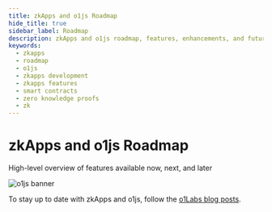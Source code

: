 ```yaml
---
title: zkApps and o1js Roadmap
hide_title: true
sidebar_label: Roadmap
description: zkApps and o1js roadmap, features, enhancements, and future development plans.
keywords:
  - zkapps
  - roadmap
  - o1js
  - zkapps development
  - zkapps features
  - smart contracts
  - zero knowledge proofs
  - zk
---
```



# zkApps and o1js Roadmap

<Subhead>High-level overview of features available now, next, and later</Subhead>

<img
  alt="o1js banner"
  src="/img/banner-o1js.png"
/>

To stay up to date with zkApps and o1js, follow the [o1Labs blog posts](https://www.o1labs.org/blog).
